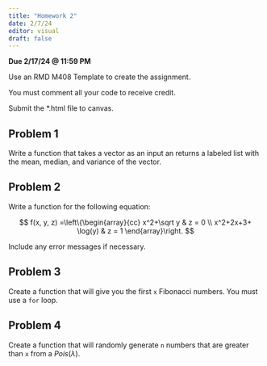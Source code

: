 ```yaml
---
title: "Homework 2"
date: 2/7/24
editor: visual
draft: false
---
```


**Due 2/17/24 \@ 11:59 PM**

Use an RMD M408 Template to create the assignment.

You must comment all your code to receive credit.

Submit the \*.html file to canvas.

## Problem 1

Write a function that takes a vector as an input an returns a labeled list with the mean, median, and variance of the vector.

## Problem 2

Write a function for the following equation:

$$
f(x, y, z) =\left\{\begin{array}{cc}
x^2+\sqrt y & z  = 0 \\ 
x^2+2x+3+ \log(y) & z = 1
\end{array}\right.
$$

Include any error messages if necessary.

## Problem 3

Create a function that will give you the first `x` Fibonacci numbers. You must use a `for` loop.

## Problem 4

Create a function that will randomly generate `n` numbers that are greater than `x` from a $Pois(\lambda)$.
